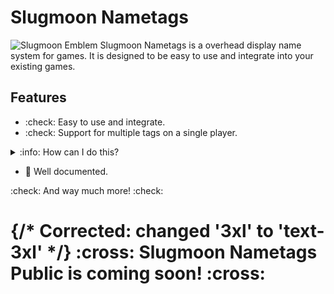 
# Slugmoon Nametags

<span className="emoji-like-icon"><img src="/img/icon.png" alt="Slugmoon Emblem" /></span> <GradientText animated>Slugmoon Nametags</GradientText> is a overhead display name system for games. It is designed to be easy to use and integrate into your existing games.

## Features

- :check: Easy to use and integrate.
- :check: Support for multiple tags on a single player.
<details>
  <summary>:info: How can I do this?</summary>
```lua
game.ReplicatedStorage.NametagAPI:Fire(Player instance, Tag text, Tag image)
```
:::warning
You cant change the colour of the tag directly, but you can fire the server then change the colour of the tag via your own script.

:info: We will be supporting tag colour changing in the future.
:::
</details>

- :book: Well documented.

:check: And way much more! :check:



 <h1 className="text-3xl font-bold mb-2"> {/* Corrected: changed '3xl' to 'text-3xl' */}
              <span>
               :cross: Slugmoon Nametags Public is coming soon! :cross:
              </span>
            </h1>